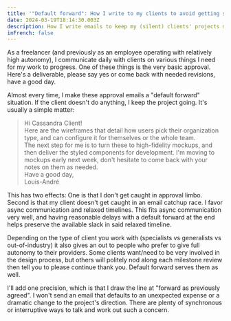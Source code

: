 ```yaml
---
title: '"Default forward": How I write to my clients to avoid getting stuck'
date: 2024-03-19T18:14:30.003Z
description: How I write emails to keep my (silent) clients' projects moving
inFrench: false
---
```


As a freelancer (and previously as an employee operating with relatively high autonomy), I communicate daily with clients on various things I need for my work to progress. One of these things is the very basic approval. Here's a deliverable, please say yes or come back with needed revisions, have a good day.

Almost every time, I make these approval emails a "default forward" situation. If the client doesn't do anything, I keep the project going. It's usually a simple matter:

> Hi Cassandra Client!\
> Here are the wireframes that detail how users pick their organization type, and can configure it for themselves or the whole team.\
> The next step for me is to turn these to high-fidelity mockups, and then deliver the styled components for development. I'm moving to mockups early next week, don't hesitate to come back with your notes on them as needed.\
> Have a good day,\
> Louis-André

This has two effects: One is that I don't get caught in approval limbo. Second is that my client doesn't get caught in an email catchup race. I favor async communication and relaxed timelines. This fits async communication very well, and having reasonable delays with a default forward at the end helps preserve the available slack in said relaxed timeline.

Depending on the type of client you work with (specialists vs generalists vs out-of-industry) it also gives an out to people who prefer to give full autonomy to their providers. Some clients want/need to be very involved in the design process, but others will politely nod along each milestone review then tell you to please continue thank you. Default forward serves them as well.

I'll add one precision, which is that I draw the line at "forward as previously agreed". I won't send an email that defaults to an unexpected expense or a dramatic change to the project's direction. There are plenty of synchronous or interruptive ways to talk and work out such a concern.
